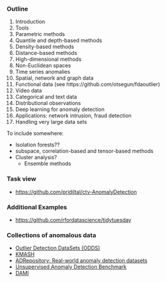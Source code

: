 ### Outline {-}

1. Introduction
2. Tools
3. Parametric methods
4. Quantile and depth-based methods
5. Density-based methods
6. Distance-based methods
7. High-dimensional methods
8. Non-Euclidean spaces
10. Time series anomalies
11. Spatial, network and graph data
12. Functional data (see https://github.com/otsegun/fdaoutlier)
13. Video data
14. Categorical and text data
15. Distributional observations
16. Deep learning for anomaly detection
17. Applications: network intrusion, fraud detection
18. Handling very large data sets

To include somewhere:

  * Isolation forests??
  * subspace, correlation-based and tensor-based methods
* Cluster analysis?
  * Ensemble methods

### Task view {-}

- [https://github.com/pridiltal/ctv-AnomalyDetection](https://github.com/pridiltal/ctv-AnomalyDetection)

### Additional Examples {-}

- [https://github.com/rfordatascience/tidytuesday](https://github.com/rfordatascience/tidytuesday)

### Collections of anomalous data {-}

* [Outlier Detection DataSets (ODDS)](http://odds.cs.stonybrook.edu/)
* [KMASH](https://figshare.com/articles/dataset/Datasets_12338_zip/7705127)
* [ADRepository: Real-world anomaly detection datasets](https://github.com/GuansongPang/ADRepository-Anomaly-detection-datasets)
* [Unsupervised Anomaly Detection Benchmark](http://doi.org/10.7910/DVN/OPQMVF)
* [DAMI](https://www.dbs.ifi.lmu.de/research/outlier-evaluation/DAMI/)
